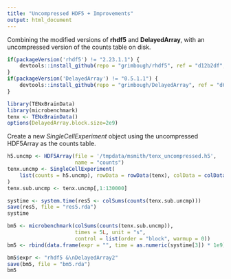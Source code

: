 ```yaml
---
title: "Uncompressed HDF5 + Improvements"
output: html_document
---
```


Combining the modified versions of **rhdf5** and **DelayedArray**, with an uncompressed version of the counts table on disk.

```r
if(packageVersion('rhdf5') != "2.23.1.1") {
    devtools::install_github(repo = "grimbough/rhdf5", ref = "d12b2df", quiet = TRUE, force = TRUE)
}
if(packageVersion('DelayedArray') != "0.5.1.1") {
    devtools::install_github(repo = "grimbough/DelayedArray", ref = "d61695b",  quiet = TRUE, force = TRUE)
}
```

```r
library(TENxBrainData)
library(microbenchmark)
tenx <- TENxBrainData()
options(DelayedArray.block.size=2e9)
```

Create a new *SingleCellExperiment* object using the uncompressed HDF5Array as the counts table.

```r
h5.uncmp <- HDF5Array(file = '/tmpdata/msmith/tenx_uncompressed.h5', 
                      name = "counts")
tenx.uncmp <- SingleCellExperiment(
    list(counts = h5.uncmp), rowData = rowData(tenx), colData = colData(tenx)
)
tenx.sub.uncmp <- tenx.uncmp[,1:130000]
```

```r
systime <- system.time(res5 <- colSums(counts(tenx.sub.uncmp)))
save(res5, file = "res5.rda")
systime
```

```r
bm5 <- microbenchmark(colSums(counts(tenx.sub.uncmp)),
                      times = 5L, unit = "s",
                      control = list(order = "block", warmup = 0))
bm5 <- rbind(data.frame(expr = "", time = as.numeric(systime[3]) * 1e9), bm5)

bm5$expr <- "rhdf5 &\nDelayedArray2"
save(bm5, file = "bm5.rda")
bm5
```
